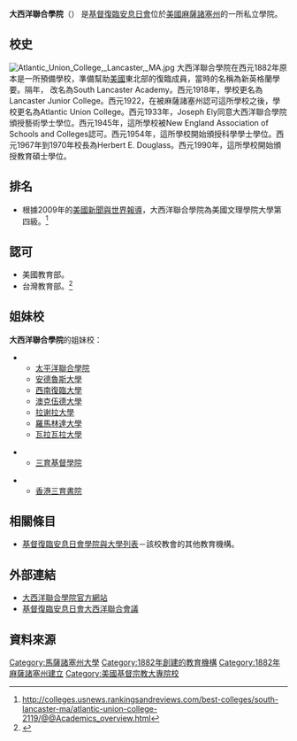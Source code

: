 {{Infobox University
| Name =大西洋聯合學院
| EnglishName =Atlantic Union College 
| SealImage =Atlantic Union College - 1.jpg
| SealInfo =
| Motto =
| Established =1882年
| Type =私立
| President =Norman L. Wendth
| Chancellor =
| Location =[[美國|美國]][[麻薩諸塞州|麻薩諸塞州]]
| Campus =
| AreaTotal =
| Department =
| Staff = 
| Faculty =
| Professor =
| Associate Professor =
| Assistant Professor =
| Lecturer =
| Student =691
| Undergraduate =637
| Postgraduate =54
| Adult education =
| Distance education =
| 4-year technological program =
| 2-year technological program =
| Affiliations =
| Colors = 
| Website =http://www.auc.edu/
}}

'''大西洋聯合學院'''（{{lang-en|Atlantic Union College (AUC)}}） 是[[基督復臨安息日會|基督復臨安息日會]]位於[[美國|美國]][[麻薩諸塞州|麻薩諸塞州]]的一所私立學院。

== 校史 ==
[[Image:Atlantic_Union_College,_Lancaster,_MA.jpg|thumb]]
大西洋聯合學院在西元1882年原本是一所預備學校，準備幫助[[美國|美國]]東北部的復臨成員，當時的名稱為新英格蘭學要。隔年， 
改名為South Lancaster Academy。西元1918年，學校更名為Lancaster Junior College。西元1922，在被麻薩諸塞州認可這所學校之後，學校更名為Atlantic Union College。西元1933年，Joseph Ely同意大西洋聯合學院頒授藝術學士學位。西元1945年，這所學校被New England Association of Schools and Colleges認可。西元1954年，這所學校開始頒授科學學士學位。西元1967年到1970年校長為Herbert E. Douglass。西元1990年，這所學校開始頒授教育碩士學位。

== 排名 ==
*根據2009年的[[美國新聞與世界報導|美國新聞與世界報導]]，大西洋聯合學院為美國文理學院大學第四級。<ref>http://colleges.usnews.rankingsandreviews.com/best-colleges/south-lancaster-ma/atlantic-union-college-2119/@@Academics_overview.html{{dead link|date=2018年5月 |bot=InternetArchiveBot |fix-attempted=yes }}</ref>

== 認可 ==
*美國教育部。
*台灣教育部。<ref>{{cite web |url=http://www.ustudy.org.tw/USACOLLEGE/college/MA.htm |title=存档副本 |accessdate=2009-11-04 |deadurl=yes |archiveurl=https://web.archive.org/web/20080720010912/http://www.ustudy.org.tw/USACOLLEGE/college/MA.htm |archivedate=2008-07-20 }}</ref>

== 姐妹校 ==
'''大西洋聯合學院'''的姐妹校：

*{{USA}}
**[[太平洋聯合學院|太平洋聯合學院]]
**[[安德魯斯大學|安德魯斯大學]]
**[[西南復臨大學|西南復臨大學]]
**[[澳克伍德大學|澳克伍德大學]]
**[[拉谢拉大學|拉谢拉大學]] 
**[[羅馬林達大學|羅馬林達大學]]
**[[瓦拉瓦拉大學|瓦拉瓦拉大學]]

*{{TWN}}
**[[三育基督學院|三育基督學院]]

*{{HKG}}
**[[香港三育書院|香港三育書院]]

== 相關條目 ==
*[[基督復臨安息日會學院與大學列表|基督復臨安息日會學院與大學列表]]－該校教會的其他教育機構。

== 外部連結 ==
*[http://www.auc.edu/ 大西洋聯合學院官方網站] {{Wayback|url=http://www.auc.edu/ |date=20210211015355 }}
*[https://web.archive.org/web/20071019002000/http://www.atlantic-union.org/college.htm 基督復臨安息日會大西洋聯合會議]

== 資料來源 ==
<references/>

{{DEFAULTSORT:Atlantic Union College}}

[[Category:馬薩諸塞州大學|Category:馬薩諸塞州大學]]
[[Category:1882年創建的教育機構|Category:1882年創建的教育機構]]
[[Category:1882年麻薩諸塞州建立|Category:1882年麻薩諸塞州建立]]
[[Category:美國基督宗教大專院校|Category:美國基督宗教大專院校]]